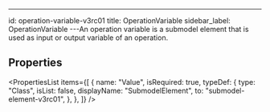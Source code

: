 ---

id: operation-variable-v3rc01
title: OperationVariable
sidebar_label: OperationVariable
---An operation variable is a submodel element that is used as input or output variable
of an operation.


## Properties

<PropertiesList
  items={[
    {
      name: "Value",
      isRequired: true,
      typeDef: {
        type: "Class",
        isList: false,
        displayName: "SubmodelElement",
        to: "submodel-element-v3rc01",
      },
    },
  ]}
/>
